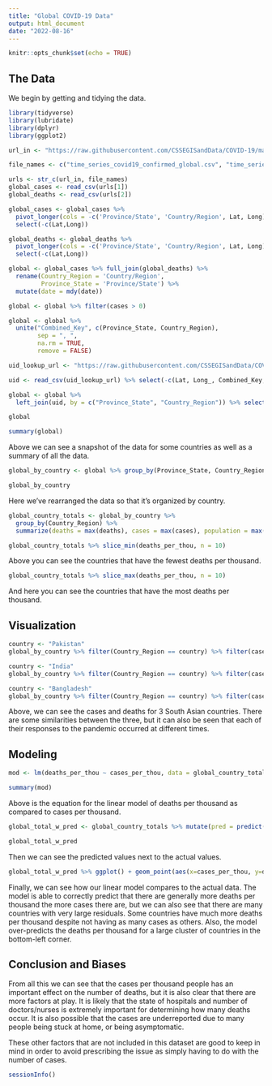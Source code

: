 ```yaml
---
title: "Global COVID-19 Data"
output: html_document
date: "2022-08-16"
---
```


```r
knitr::opts_chunk$set(echo = TRUE)
```

## The Data

We begin by getting and tidying the data. 

```r
library(tidyverse)
library(lubridate)
library(dplyr)
library(ggplot2)

url_in <- "https://raw.githubusercontent.com/CSSEGISandData/COVID-19/master/csse_covid_19_data/csse_covid_19_time_series/"

file_names <- c("time_series_covid19_confirmed_global.csv", "time_series_covid19_deaths_global.csv")

urls <- str_c(url_in, file_names)
global_cases <- read_csv(urls[1])
global_deaths <- read_csv(urls[2])

global_cases <- global_cases %>%
  pivot_longer(cols = -c('Province/State', 'Country/Region', Lat, Long), names_to = "date", values_to = "cases") %>%
  select(-c(Lat,Long))

global_deaths <- global_deaths %>%
  pivot_longer(cols = -c('Province/State', 'Country/Region', Lat, Long), names_to = "date", values_to = "deaths") %>%
  select(-c(Lat,Long))

global <- global_cases %>% full_join(global_deaths) %>% 
  rename(Country_Region = 'Country/Region',
         Province_State = 'Province/State') %>%
  mutate(date = mdy(date))

global <- global %>% filter(cases > 0)

global <- global %>%
  unite("Combined_Key", c(Province_State, Country_Region),
        sep = ", ",
        na.rm = TRUE,
        remove = FALSE)

uid_lookup_url <- "https://raw.githubusercontent.com/CSSEGISandData/COVID-19/master/csse_covid_19_data/UID_ISO_FIPS_LookUp_Table.csv"

uid <- read_csv(uid_lookup_url) %>% select(-c(Lat, Long_, Combined_Key, code3, iso2, iso3, Admin2))

global <- global %>%
  left_join(uid, by = c("Province_State", "Country_Region")) %>% select(-c(UID, FIPS)) %>% select(Province_State, Country_Region, date, cases, deaths, Population, Combined_Key)

global

summary(global)

```

Above we can see a snapshot of the data for some countries as well as a summary of all the data.

```r
global_by_country <- global %>% group_by(Province_State, Country_Region, date) %>% summarize(cases = sum(cases), deaths = sum(deaths), Population = sum(Population)) %>% mutate(deaths_per_mill = deaths *1000000 / Population) %>% select(Province_State, Country_Region, date, cases, deaths, deaths_per_mill, Population) %>% ungroup()

global_by_country

```

Here we've rearranged the data so that it's organized by country.

```r
global_country_totals <- global_by_country %>% 
  group_by(Country_Region) %>%
  summarize(deaths = max(deaths), cases = max(cases), population = max(Population), cases_per_thou = 1000*cases / population, deaths_per_thou = 1000*deaths / population) %>% filter(cases>0, population>0)

global_country_totals %>% slice_min(deaths_per_thou, n = 10)
```

Above you can see the countries that have the fewest deaths per thousand.

```r
global_country_totals %>% slice_max(deaths_per_thou, n = 10)
```

And here you can see the countries that have the most deaths per thousand.

## Visualization
```r
country <- "Pakistan"
global_by_country %>% filter(Country_Region == country) %>% filter(cases > 0) %>% ggplot(aes(x=date, y=cases)) + geom_line(aes(color="cases")) + geom_point(aes(color ="cases")) + geom_line(aes(y= deaths, color="deaths")) + geom_point(aes(y=deaths, color="deaths")) + scale_y_log10() + theme(legend.position="bottom", axis.text.x = element_text(angle = 90)) + labs(title = str_c("COVID19 in ", country), y=NULL)

country <- "India"
global_by_country %>% filter(Country_Region == country) %>% filter(cases > 0) %>% ggplot(aes(x=date, y=cases)) + geom_line(aes(color="cases")) + geom_point(aes(color ="cases")) + geom_line(aes(y= deaths, color="deaths")) + geom_point(aes(y=deaths, color="deaths")) + scale_y_log10() + theme(legend.position="bottom", axis.text.x = element_text(angle = 90)) + labs(title = str_c("COVID19 in ", country), y=NULL)

country <- "Bangladesh"
global_by_country %>% filter(Country_Region == country) %>% filter(cases > 0) %>% ggplot(aes(x=date, y=cases)) + geom_line(aes(color="cases")) + geom_point(aes(color ="cases")) + geom_line(aes(y= deaths, color="deaths")) + geom_point(aes(y=deaths, color="deaths")) + scale_y_log10() + theme(legend.position="bottom", axis.text.x = element_text(angle = 90)) + labs(title = str_c("COVID19 in ", country), y=NULL)
```

Above, we can see the cases and deaths for 3 South Asian countries. There are some similarities between the three, but it can also be seen that each of their responses to the pandemic occurred at different times. 

## Modeling

```r
mod <- lm(deaths_per_thou ~ cases_per_thou, data = global_country_totals)

summary(mod)
```

Above is the equation for the linear model of deaths per thousand as compared to cases per thousand.

```r
global_total_w_pred <- global_country_totals %>% mutate(pred = predict(mod))

global_total_w_pred
```

Then we can see the predicted values next to the actual values.


```r
global_total_w_pred %>% ggplot() + geom_point(aes(x=cases_per_thou, y=deaths_per_thou), color="blue") + geom_point(aes(x=cases_per_thou, y = pred), color="red")

```

Finally, we can see how our linear model compares to the actual data. The model is able to correctly predict that there are generally more deaths per thousand the more cases there are, but we can also see that there are many countries with very large residuals. Some countries have much more deaths per thousand despite not having as many cases as others. Also, the model over-predicts the deaths per thousand for a large cluster of countries in the bottom-left corner. 

## Conclusion and Biases

From all this we can see that the cases per thousand people has an important effect on the number of deaths, but it is also clear that there are more factors at play. It is likely that the state of hospitals and number of doctors/nurses is extremely important for determining how many deaths occur. It is also possible that the cases are underreported due to many people being stuck at home, or being asymptomatic. 

These other factors that are not included in this dataset are good to keep in mind in order to avoid prescribing the issue as simply having to do with the number of cases. 

```r

sessionInfo()

```